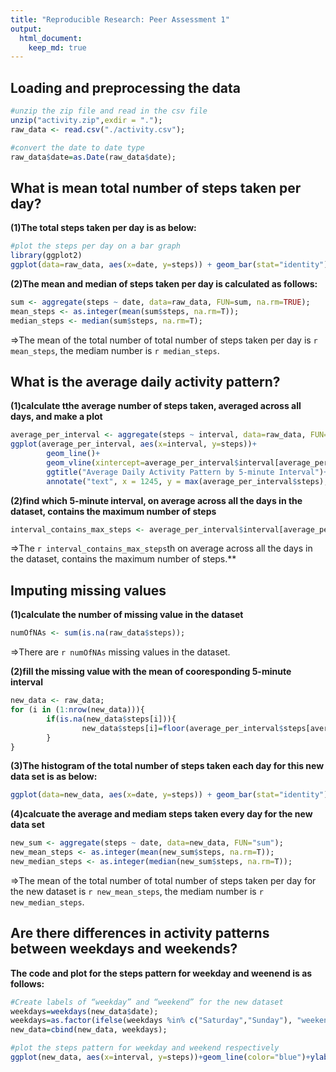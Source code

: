 ```yaml
---
title: "Reproducible Research: Peer Assessment 1"
output: 
  html_document:
    keep_md: true
---
```


## Loading and preprocessing the data
```r
#unzip the zip file and read in the csv file
unzip("activity.zip",exdir = ".");
raw_data <- read.csv("./activity.csv");

#convert the date to date type
raw_data$date=as.Date(raw_data$date);
```

## What is mean total number of steps taken per day?
**(1)The total steps taken per day is as below:**
```r
#plot the steps per day on a bar graph
library(ggplot2)
ggplot(data=raw_data, aes(x=date, y=steps)) + geom_bar(stat="identity") + ggtitle("Daily Total Steps");
```

**(2)The mean and median of steps taken per day is calculated as follows:**
```r
sum <- aggregate(steps ~ date, data=raw_data, FUN=sum, na.rm=TRUE);
mean_steps <- as.integer(mean(sum$steps, na.rm=T));
median_steps <- median(sum$steps, na.rm=T);
```
=>The mean of the total number of total number of steps taken per day is `r mean_steps`, the mediam number is `r median_steps`.


## What is the average daily activity pattern?
**(1)calculate tthe average number of steps taken, averaged across all days, and make a plot**
```r
average_per_interval <- aggregate(steps ~ interval, data=raw_data, FUN=mean, na.rm=TRUE);
ggplot(average_per_interval, aes(x=interval, y=steps))+
        geom_line()+
        geom_vline(xintercept=average_per_interval$interval[average_per_interval$steps==max(average_per_interval$steps)], color="red", linetype="longdash")+
        ggtitle("Average Daily Activity Pattern by 5-minute Interval")+
        annotate("text", x = 1245, y = max(average_per_interval$steps), label = "Max Avg. Daily Activity");
```

**(2)find which 5-minute interval, on average across all the days in the dataset, contains the maximum number of steps**
```r
interval_contains_max_steps <- average_per_interval$interval[average_per_interval$steps==max(average_per_interval$steps)];
```
=>The `r interval_contains_max_steps`th on average across all the days in the dataset, contains the maximum number of steps.**

## Imputing missing values
**(1)calculate the number of missing value in the dataset**
```r
numOfNAs <- sum(is.na(raw_data$steps));
```
=>There are `r numOfNAs` missing values in the dataset.

**(2)fill the missing value with the mean of cooresponding 5-minute interval**
```r
new_data <- raw_data;
for (i in (1:nrow(new_data))){
        if(is.na(new_data$steps[i])){
                new_data$steps[i]=floor(average_per_interval$steps[average_per_interval$interval==new_data$interval[i]]);
        }
}
```

**(3)The histogram of the total number of steps taken each day for this new data set is as below:**
```r
ggplot(data=new_data, aes(x=date, y=steps)) + geom_bar(stat="identity") + ggtitle("Daily Total Steps(with missing value filled)");
```

**(4)calcuate the average and mediam steps taken every day for the new data set**
```r
new_sum <- aggregate(steps ~ date, data=new_data, FUN="sum");
new_mean_steps <- as.integer(mean(new_sum$steps, na.rm=T));
new_median_steps <- as.integer(median(new_sum$steps, na.rm=T));
```
=>The mean of the total number of total number of steps taken per day for the new dataset is `r new_mean_steps`, the mediam number is `r new_median_steps`.

## Are there differences in activity patterns between weekdays and weekends?
**The code and plot for the steps pattern for weekday and weenend is as follows:**
```r
#Create labels of “weekday” and “weekend” for the new dataset
weekdays=weekdays(new_data$date);
weekdays=as.factor(ifelse(weekdays %in% c("Saturday","Sunday"), "weekend", "weekday"));
new_data=cbind(new_data, weekdays);

#plot the steps pattern for weekday and weekend respectively
ggplot(new_data, aes(x=interval, y=steps))+geom_line(color="blue")+ylab("Number of steps")+facet_wrap(~weekdays, ncol=1);
```
